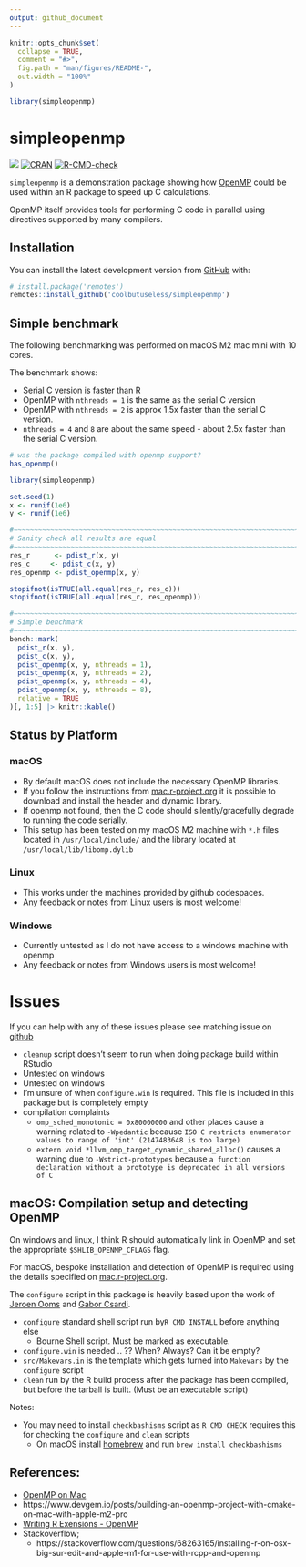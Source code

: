 ```yaml
---
output: github_document
---
```


<!-- README.md is generated from README.Rmd. Please edit that file -->

```r
knitr::opts_chunk$set(
  collapse = TRUE,
  comment = "#>",
  fig.path = "man/figures/README-",
  out.width = "100%"
)

library(simpleopenmp)
```

# simpleopenmp

<!-- badges: start -->
![](https://img.shields.io/badge/cool-useless-green.svg)
[![CRAN](https://www.r-pkg.org/badges/version/simpleopenmp)](https://CRAN.R-project.org/package=simpleopenmp)
[![R-CMD-check](https://github.com/coolbutuseless/simpleopenmp/actions/workflows/R-CMD-check.yaml/badge.svg)](https://github.com/coolbutuseless/simpleopenmp/actions/workflows/R-CMD-check.yaml)
<!-- badges: end -->

`simpleopenmp` is a demonstration package showing how [OpenMP](https://www.openmp.org/) 
could be used within an R package to speed up C calculations.

OpenMP itself provides tools for performing C code in parallel using
directives supported by many compilers.



## Installation

You can install the latest development version from
[GitHub](https://github.com/coolbutuseless/simpleopenmp) with:

``` r
# install.package('remotes')
remotes::install_github('coolbutuseless/simpleopenmp')
```


## Simple benchmark

The following benchmarking was performed on macOS M2 mac mini with 10 cores.

The benchmark shows:

* Serial C version is faster than R
* OpenMP with `nthreads = 1` is the same as the serial C version
* OpenMP with `nthreads = 2` is approx 1.5x faster than the serial C version.
* `nthreads = 4` and `8` are about the same speed - about 2.5x faster than 
  the serial C version.


```r
# was the package compiled with openmp support?
has_openmp()
```



```r
library(simpleopenmp)

set.seed(1)
x <- runif(1e6)
y <- runif(1e6)

#~~~~~~~~~~~~~~~~~~~~~~~~~~~~~~~~~~~~~~~~~~~~~~~~~~~~~~~~~~~~~~~~~~~~~~~~~~~~
# Sanity check all results are equal
#~~~~~~~~~~~~~~~~~~~~~~~~~~~~~~~~~~~~~~~~~~~~~~~~~~~~~~~~~~~~~~~~~~~~~~~~~~~~
res_r      <- pdist_r(x, y)
res_c     <- pdist_c(x, y)
res_openmp <- pdist_openmp(x, y)

stopifnot(isTRUE(all.equal(res_r, res_c)))
stopifnot(isTRUE(all.equal(res_r, res_openmp)))

#~~~~~~~~~~~~~~~~~~~~~~~~~~~~~~~~~~~~~~~~~~~~~~~~~~~~~~~~~~~~~~~~~~~~~~~~~~~~
# Simple benchmark
#~~~~~~~~~~~~~~~~~~~~~~~~~~~~~~~~~~~~~~~~~~~~~~~~~~~~~~~~~~~~~~~~~~~~~~~~~~~~
bench::mark(
  pdist_r(x, y),
  pdist_c(x, y),
  pdist_openmp(x, y, nthreads = 1),
  pdist_openmp(x, y, nthreads = 2),
  pdist_openmp(x, y, nthreads = 4),
  pdist_openmp(x, y, nthreads = 8),
  relative = TRUE
)[, 1:5] |> knitr::kable()
```



## Status by Platform

### macOS

* By default macOS does not include the necessary OpenMP libraries.
* If you follow the instructions from [mac.r-project.org](https://mac.r-project.org/openmp/)
  it is possible to download and install the header and dynamic library.
* If openmp not found, then the C code should silently/gracefully degrade to 
  running the code serially.
* This setup has been tested on my macOS M2 machine with `*.h` files 
  located in `/usr/local/include/` and the library located at
  `/usr/local/lib/libomp.dylib`

### Linux

* This works under the machines provided by github codespaces.
* Any feedback or notes from Linux users is most welcome!

### Windows

* Currently untested as I do not have access to a windows machine with openmp
* Any feedback or notes from Windows users is most welcome!



# Issues 

If you can help with any of these issues please see matching issue on [github](https://githu.com/coolbutuseless/simpleopenmp/issues)

* `cleanup` script doesn't seem to run when doing package build within RStudio
* Untested on windows
* Untested on windows
* I'm unsure of when `configure.win` is required. This file is included 
  in this package but is completely empty
* compilation complaints
    * `omp_sched_monotonic = 0x80000000` and other places cause a warning related to `-Wpedantic`
      because `ISO C restricts enumerator values to range of 'int' (2147483648 is too large)`
    * `extern void *llvm_omp_target_dynamic_shared_alloc()` causes a warning
      due to `-Wstrict-prototypes` because `a function declaration without a prototype is deprecated in all versions of C`



## macOS: Compilation setup and detecting OpenMP

On windows and linux, I think R should automatically link in OpenMP 
and set the appropriate `$SHLIB_OPENMP_CFLAGS` flag.

For macOS, bespoke installation and detection of OpenMP is required using the details specified
on [mac.r-project.org](https://mac.r-project.org/openmp/).

The `configure` script in this package is heavily based upon the work of 
[Jeroen Ooms](https://github.com/jeroen) and [Gabor Csardi](https://github.com/gaborcsardi).

* `configure` standard shell script run by`R CMD INSTALL` before anything else
    * Bourne Shell script. Must be marked as executable.
* `configure.win` is needed .. ??  When? Always? Can it be empty?
* `src/Makevars.in` is the template which gets turned into `Makevars` by the
  `configure` script
* `clean` run by the R build process after the package has been compiled, 
  but before the tarball is built.  (Must be an executable script)

Notes:

* You may need to install `checkbashisms` script as `R CMD CHECK` requires this
  for checking the `configure` and `clean` scripts
    * On macOS install [homebrew](https://brew.sh/) and run `brew install checkbashisms`





## References:

* [OpenMP on Mac](https://mac.r-project.org/openmp/)
* https://www.devgem.io/posts/building-an-openmp-project-with-cmake-on-mac-with-apple-m2-pro
* [Writing R Exensions - OpenMP](https://cran.r-project.org/doc/manuals/r-release/R-exts.html#OpenMP-support)
* Stackoverflow;
    * https://stackoverflow.com/questions/68263165/installing-r-on-osx-big-sur-edit-and-apple-m1-for-use-with-rcpp-and-openmp
